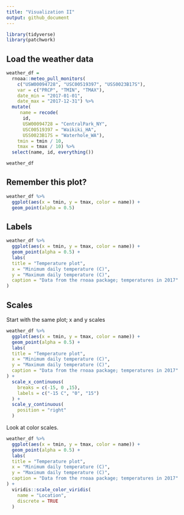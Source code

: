 ```yaml
---
title: "Visualization II"
output: github_document
---
```


```r
library(tidyverse)
library(patchwork)
```

## Load the weather data

```r
weather_df = 
  rnoaa::meteo_pull_monitors(
    c("USW00094728", "USC00519397", "USS0023B17S"),
    var = c("PRCP", "TMIN", "TMAX"), 
    date_min = "2017-01-01",
    date_max = "2017-12-31") %>%
  mutate(
     name = recode(
      id, 
      USW00094728 = "CentralPark_NY", 
      USC00519397 = "Waikiki_HA",
      USS0023B17S = "Waterhole_WA"),
    tmin = tmin / 10,
    tmax = tmax / 10) %>%
  select(name, id, everything())

weather_df
```


## Remember this plot?

```r
weather_df %>% 
  ggplot(aes(x = tmin, y = tmax, color = name)) +
  geom_point(alpha = 0.5)
```

## Labels

```r
weather_df %>% 
  ggplot(aes(x = tmin, y = tmax, color = name)) +
  geom_point(alpha = 0.5) + 
  labs(
  title = "Temperature plot",
  x = "Minimum daily temperature (C)",
  y = "Maximum daily temperature (C)",
  caption = "Data from the rnoaa package; temperatures in 2017"
)
```

## Scales

Start with the same plot; x and y scales

```r
weather_df %>% 
  ggplot(aes(x = tmin, y = tmax, color = name)) +
  geom_point(alpha = 0.5) + 
  labs(
  title = "Temperature plot",
  x = "Minimum daily temperature (C)",
  y = "Maximum daily temperature (C)",
  caption = "Data from the rnoaa package; temperatures in 2017"
) +
  scale_x_continuous(
    breaks = c(-15, 0 ,15),
    labels = c("-15 C", "0", "15")
  ) +
  scale_y_continuous(
    position = "right"
  )
```

Look at color scales.

```r
weather_df %>% 
  ggplot(aes(x = tmin, y = tmax, color = name)) +
  geom_point(alpha = 0.5) + 
  labs(
  title = "Temperature plot",
  x = "Minimum daily temperature (C)",
  y = "Maximum daily temperature (C)",
  caption = "Data from the rnoaa package; temperatures in 2017"
) +
  viridis::scale_color_viridis(
    name = "Location",
    discrete = TRUE
  ) 
  
```
